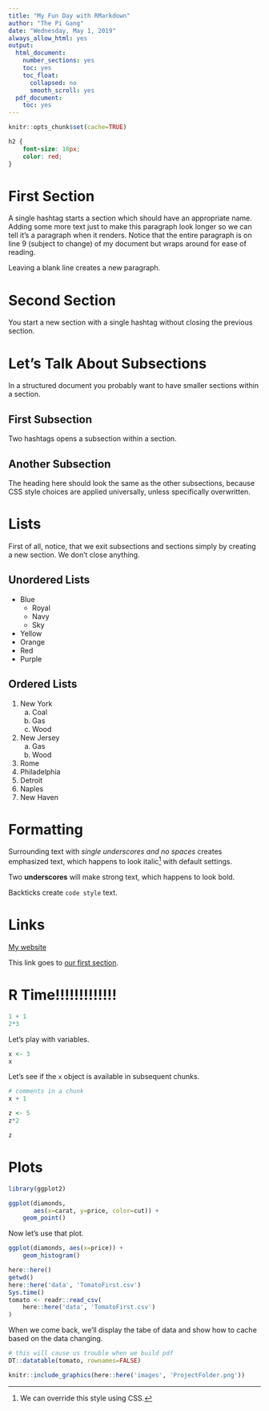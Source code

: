 ```yaml
---
title: "My Fun Day with RMarkdown"
author: "The Pi Gang"
date: "Wednesday, May 1, 2019"
always_allow_html: yes
output:
  html_document:
    number_sections: yes
    toc: yes
    toc_float:
      collapsed: no
      smooth_scroll: yes
  pdf_document:
    toc: yes
---
```


```r
knitr::opts_chunk$set(cache=TRUE)
```

<!-- this is a comment -->

```css
h2 {
    font-size: 18px;
    color: red;
}
```

# First Section {#chosenID}

A single hashtag starts a section which should have an appropriate name. Adding some more text just to make this paragraph look longer so we can tell it's a paragraph when it renders. Notice that the entire paragraph is on line 9 (subject to change) of my document but wraps around for ease of reading.

Leaving a blank line creates a new paragraph.

# Second Section

You start a new section with a single hashtag without closing the previous section.

# Let's Talk About Subsections

In a structured document you probably want to have smaller sections within a section.

## First Subsection

Two hashtags opens a subsection within a section.

## Another Subsection

The heading here should look the same as the other subsections, because CSS style choices are applied universally, unless specifically overwritten.

# Lists

First of all, notice, that we exit subsections and sections simply by creating a new section. We don't close anything.

## Unordered Lists

- Blue
    - Royal
    - Navy
    - Sky
- Yellow
- Orange
- Red
- Purple

## Ordered Lists

1. New York
    a. Coal
    a. Gas
    a. Wood
1. New Jersey
    a. Gas
    a. Wood
1. Rome
1. Philadelphia
1. Detroit
1. Naples
1. New Haven

# Formatting

Surrounding text with _single underscores and no spaces_ creates emphasized text, which happens to look italic^[We can override this style using CSS.] with default settings.

Two __underscores__ will make strong text, which happens to look bold.

Backticks create `code style` text.

# Links

[My website](https://www.jaredlander.com)

This link goes to [our first section](#chosenID).

# R Time!!!!!!!!!!!!!

```r
1 + 1
2*3
```

Let's play with variables.

```r
x <- 3
x
```

Let's see if the `x` object is available in subsequent chunks.

```r
# comments in a chunk
x + 1
```

```r
z <- 5
z*2
```

```r
z
```

# Plots

```r
library(ggplot2)

ggplot(diamonds, 
       aes(x=carat, y=price, color=cut)) + 
    geom_point()
```

Now let's use that plot.

```r
ggplot(diamonds, aes(x=price)) + 
    geom_histogram()
```

```r
here::here()
getwd()
here::here('data', 'TomatoFirst.csv')
Sys.time()
tomato <- readr::read_csv(
    here::here('data', 'TomatoFirst.csv')
)
```

When we come back, we'll display the tabe of data and show how to cache based on the data changing.

```r
# this will cause us trouble when we build pdf
DT::datatable(tomato, rownames=FALSE)
```

```r
knitr::include_graphics(here::here('images', 'ProjectFolder.png'))
```

